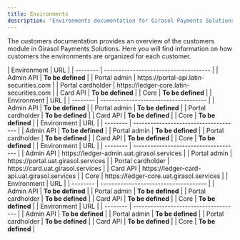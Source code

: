 ```yaml
---
title: Environments
description: 'Environments documentation for Girasol Payments Solutions.'
---
```


The customers documentation provides an overview of the customers module in Girasol Payments Solutions. Here you will find information on how customers the environments
are organized for each customer.


<Accordion title="Production Environment">
  <Tabs>
  <Tab title="Latin Securities">
| Environment | URL                           |
| -------- | ------------------------------------- |
| Admin API     | <b>To be defined</b> |
| Portal admin      | <a>https://portal-api.latin-securities.com</a> |
| Portal cardholder    | <a>https://ledger-core.latin-securities.com</a> |
| Card API   | <b>To be defined</b> |
| Core   | <b>To be defined</b> |
  </Tab>
  <Tab title="M24">
| Environment | URL                           |
| -------- | ------------------------------------- |
| Admin API     | <b>To be defined</b> |
| Portal admin      | <b>To be defined</b> |
| Portal cardholder    | <b>To be defined</b> |
| Card API   | <b>To be defined</b> |
| Core   | <b>To be defined</b> |
  </Tab>
  <Tab title="Gwap">
| Environment | URL                           |
| -------- | ------------------------------------- |
| Admin API     | <b>To be defined</b> |
| Portal admin      | <b>To be defined</b> |
| Portal cardholder    | <b>To be defined</b> |
| Card API   | <b>To be defined</b> |
| Core   | <b>To be defined</b> |
  </Tab>
</Tabs>
</Accordion>

<Accordion title="UAT Environment">
  <Tabs>
  <Tab title="Latin Securities">
| Environment | URL                           |
| -------- | ------------------------------------- |
| Admin API     | <a>https://ledger-admin.uat.girasol.services</a> |
| Portal admin      | <a>https://portal.uat.girasol.services</a> |
| Portal cardholder    | <a>https://card.uat.girasol.services</a> |
| Card API   | <a>https://ledger-card-api.uat.girasol.services</a> |
| Core   | <a>https://ledger-core.uat.girasol.services</a> |
  </Tab>
  <Tab title="M24">
| Environment | URL                           |
| -------- | ------------------------------------- |
| Admin API     | <b>To be defined</b> |
| Portal admin      | <b>To be defined</b> |
| Portal cardholder    | <b>To be defined</b> |
| Card API   | <b>To be defined</b> |
| Core   | <b>To be defined</b> |
  </Tab>
  <Tab title="Gwap">
| Environment | URL                           |
| -------- | ------------------------------------- |
| Admin API     | <b>To be defined</b> |
| Portal admin      | <b>To be defined</b> |
| Portal cardholder    | <b>To be defined</b> |
| Card API   | <b>To be defined</b> |
| Core   | <b>To be defined</b> |
  </Tab>
</Tabs>
</Accordion>
